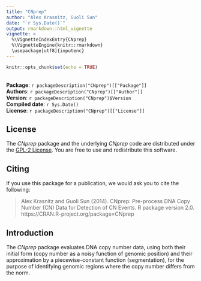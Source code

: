 ```yaml
---
title: "CNprep"
author: "Alex Krasnitz, Guoli Sun"
date: "`r Sys.Date()`"
output: rmarkdown::html_vignette
vignette: >
  %\VignetteIndexEntry{CNprep}
  %\VignetteEngine{knitr::rmarkdown}
  \usepackage[utf8]{inputenc}
---  
```


```r
knitr::opts_chunk$set(echo = TRUE)
```

<br>
**Package**: `r packageDescription("CNprep")[["Package"]]`<br />
**Authors**: `r packageDescription("CNprep")[["Author"]]`<br />
**Version**: `r packageDescription("CNprep")$Version`<br />
**Compiled date**: `r Sys.Date()`<br />
**License**: `r packageDescription("CNprep")[["License"]]`<br />

## License

The *CNprep* package and the underlying *CNprep* code 
are distributed under the [GPL-2 License](https://www.gnu.org/licenses/old-licenses/gpl-2.0.txt). You are free to use and 
redistribute this software. 

## Citing


If you use this package for a publication, we would ask you to cite the 
following:

> Alex Krasnitz and Guoli Sun (2014). CNprep: Pre-process DNA Copy Number (CN) Data for Detection of CN Events. R package version 2.0. https://CRAN.R-project.org/package=CNprep


## Introduction

The *CNprep* package evaluates DNA copy number data, using both their initial 
form (copy number as a noisy function of genomic position) and their 
approximation by a piecewise-constant function (segmentation), for the purpose 
of identifying genomic regions where the copy number differs from the norm.
